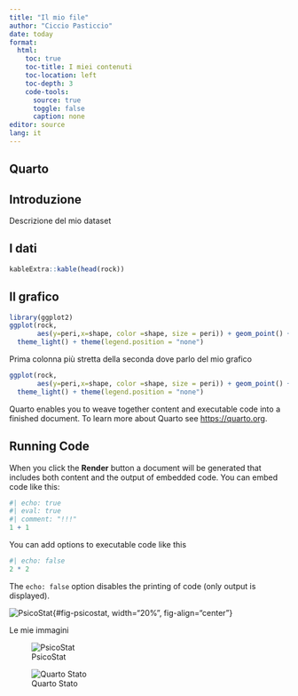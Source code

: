 ```yaml
---
title: "Il mio file"
author: "Ciccio Pasticcio"
date: today
format: 
  html:
    toc: true
    toc-title: I miei contenuti
    toc-location: left
    toc-depth: 3
    code-tools: 
      source: true
      toggle: false
      caption: none
editor: source
lang: it
---
```


## Quarto



::: {.panel-tabset}

## Introduzione

Descrizione del mio dataset 

## I dati

```r
kableExtra::kable(head(rock))
```

## Il grafico


```r
library(ggplot2)
ggplot(rock, 
       aes(y=peri,x=shape, color =shape, size = peri)) + geom_point() + 
  theme_light() + theme(legend.position = "none") 
```


:::

::: {.grid}

::: {.g-col-4}

Prima colonna più stretta della seconda dove parlo del mio grafico

:::

::: {.g-col-8}

```r
ggplot(rock, 
       aes(y=peri,x=shape, color =shape, size = peri)) + geom_point() + 
  theme_light() + theme(legend.position = "none") 
```


:::

:::


Quarto enables you to weave together content and executable code into a finished document. To learn more about Quarto see <https://quarto.org>.

## Running Code

When you click the **Render** button a document will be generated that includes both content and the output of embedded code. You can embed code like this:

```r
#| echo: true
#| eval: true
#| comment: "!!!"
1 + 1
```

You can add options to executable code like this

```r
#| echo: false
2 * 2
```

The `echo: false` option disables the printing of code (only output is displayed).



![PsicoStat](img/psicostat.png){#fig-psicostat, width="20%", fig-align="center"}

::: {layout-ncol=2}

Le mie immagini

![PsicoStat](img/psicostat.png){#fig-psicostat}

![Quarto Stato](img/quartoStato.jpg){#fig-prima}

:::



